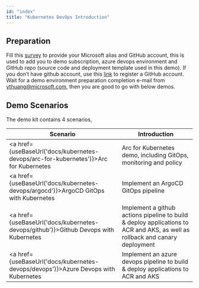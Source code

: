 ```yaml
---
id: "index"
title: "Kubernetes DevOps Introduction"
---
```



## Preparation
Fill this [survey](https://forms.office.com/Pages/DesignPage.aspx#FormId=v4j5cvGGr0GRqy180BHbR2TLimZclS5AtMUGZWZi-PZUNUlWOTE1VjQxQjJYUUlJNVdaQTBRQ1AxSi4u) to provide your Microsoft alias and GitHub account, this is used to add you to demo subscription, azure devops environment and GitHub repo (source code and deployment template used in this demo). If you don’t have github account, use this [link](https://github.com/join?source=login/) to register a GitHub account.
Wait for a demo environment preparation completion e-mail from ythuang@microsoft.com, then you are good to go with below demos.

## Demo Scenarios
The demo kit contains 4 scenarios, 

|Scenario|Introduction|
|--------------------|---------|
|<a href={useBaseUrl('docs/kubernetes-devops/arc-for-kubernetes')}>Arc for Kubernetes</a>|Arc for Kubernetes demo, including GitOps, monitoring and policy|
|<a href={useBaseUrl('docs/kubernetes-devops/argocd')}>ArgoCD GitOps with Kubernetes</a>|Implement an ArgoCD GitOps pipeline|
|<a href={useBaseUrl('docs/kubernetes-devops/github')}>Github Devops with Kubernetes</a>|Implement a github actions pipeline to build & deploy applications to ACR and AKS, as well as rollback and canary deployment|
|<a href={useBaseUrl('docs/kubernetes-devops/devops')}>Azure Devops with Kubernetes</a>|Implement an azure devops pipeline to build & deploy applications to ACR and AKS|







